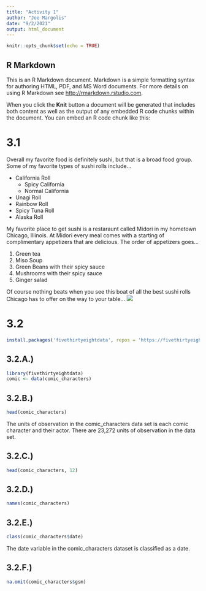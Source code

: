 ```yaml
---
title: "Activity 1"
author: "Joe Margolis"
date: "9/2/2021"
output: html_document
---
```


```r
knitr::opts_chunk$set(echo = TRUE)
```

## R Markdown

This is an R Markdown document. Markdown is a simple formatting syntax for authoring HTML, PDF, and MS Word documents. For more details on using R Markdown see <http://rmarkdown.rstudio.com>.

When you click the **Knit** button a document will be generated that includes both content as well as the output of any embedded R code chunks within the document. You can embed an R code chunk like this:

# 3.1

  Overall my favorite food is definitely sushi, but that is a broad food group. Some of my favorite types of sushi rolls include...
  
 
  
  
  * California Roll
    + Spicy California
    + Normal California
  * Unagi Roll
  * Rainbow Roll
  * Spicy Tuna Roll
  * Alaska Roll

  
  My favorite place to get sushi is a restaraunt called Midori in my hometown Chicago, Illinois. At Midori every meal comes with a starting of complimentary appetizers that are delicious. The order of appetizers goes...
  
  1. Green tea
  2. Miso Soup
  3. Green Beans with their spicy sauce
  4. Mushrooms with their spicy sauce
  5. Ginger salad
  
  Of course nothing beats when you see this boat of all the best sushi rolls Chicago has to offer on the way to your table...
![](MidoriBoat.jpeg)


# 3.2

```r
install.packages('fivethirtyeightdata', repos = 'https://fivethirtyeightdata.github.io/drat/', type = 'source')
```

## 3.2.A.)
```r
library(fivethirtyeightdata)
comic <- data(comic_characters)
```

## 3.2.B.)
```r
head(comic_characters)
```
The units of observation in the comic_characters data set is each comic character and their actor. There are 23,272 units of observation in the data set.

## 3.2.C.)

```r
head(comic_characters, 12)
```
## 3.2.D.)
```r
names(comic_characters)
```

## 3.2.E.)
```r
class(comic_characters$date)
```
The date variable in the comic_characters dataset is classified as a date.

## 3.2.F.)
```r
na.omit(comic_characters$gsm)
```

